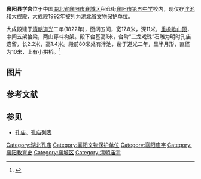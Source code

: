 {{coord|32|01|13|N|112|08|38|E|scale:10000|display=title}}
{{文物保护单位
| 级别 = 省级
| 省区市 = 湖北省
| 图片 = Xiangyang Xian Xuegong 2013.08.23 12-16-05.jpg
| 名称 = 襄阳县学宫大成殿
| 编号 = 3-68
| 分类 = 古建筑
| 时代 = 清
| 所在 = [[襄阳市|襄阳市]][[襄城区|襄城区]]
| 登录 = 1992年12月16日
}}
'''襄阳县学宫'''位于中国[[湖北省|湖北省]][[襄阳市|襄阳市]][[襄城区|襄城区]]积仓街[[襄阳市第五中学|襄阳市第五中学]]校内，现仅存[[泮池|泮池]]和[[大成殿|大成殿]]，大成殿1992年被列为[[湖北省文物保护单位|湖北省文物保护单位]]。

大成殿建于[[清朝|清朝]][[道光|道光]]二年(1822年)，面阔五间，宽17.8米，深11米，[[重檐歇山顶|重檐歇山顶]]，中间五架抬梁，两山穿斗构架。殿下台基高1米，台阶“二龙戏珠”石雕为明时孔庙遗留，长2.2米，高1.4米。殿前80米处有泮池，凿于道光二年，呈半月形，直径为10米，上有小拱桥。<ref>{{cite web |title=襄阳学宫 |url=http://www.confucianism.com.cn/html/A00030019/9566657.html |access-date=2014-03-09 |archive-url=https://web.archive.org/web/20141222102403/http://www.confucianism.com.cn/html/A00030019/9566657.html |archive-date=2014-12-22 |dead-url=yes }}</ref>

== 图片 ==

{{Gallery
|width = 300
|height = 
|lines = 1
|File:Xiangyang Xian Xuegong 2013.08.23 12-16-31.jpg|泮池
|File:Xiangyang Xian Xuegong 2013.08.23 12-18-21.jpg|大成殿及[[月台_(中国传统建筑)|月台]]
|File:Xiangyang Xian Xuegong 2013.08.23 12-19-02.jpg|大成殿前台阶
|File:Xiangyang Xian Xuegong 2013.08.23 12-23-41.jpg|大成殿
|File:Xiangyang Xian Xuegong 2013.08.23 12-23-00.jpg|大成殿
|File:Xiangyang Xian Xuegong 2013.08.23 12-21-06.jpg|大成殿后侧
|File:Xiangyang Xian Xuegong 2013.08.23 12-21-59.jpg|大成殿后侧
|File:Xiangyang Xian Xuegong 2013.08.23 12-22-26.jpg|大成殿后侧
}}

==参考文献==
{{commonscat|Xiangyang Confucian Temple}}
{{reflist}}

== 参见 ==
* [[孔庙|孔庙]]、[[孔庙列表|孔庙列表]]

{{湖北省境内的孔庙}}
{{DEFAULTSORT:X襄}}

[[Category:湖北孔庙|Category:湖北孔庙]]
[[Category:襄阳文物保护单位|Category:襄阳文物保护单位]]
[[Category:襄阳庙宇|Category:襄阳庙宇]]
[[Category:襄阳教育史|Category:襄阳教育史]]
[[Category:襄城区|Category:襄城区]]
[[Category:清朝庙宇|Category:清朝庙宇]]